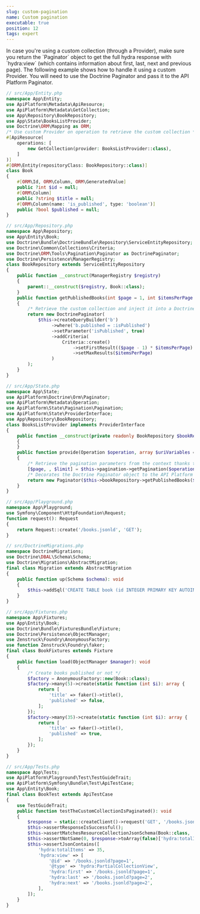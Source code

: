 ```yaml
---
slug: custom-pagination
name: Custom pagination
executable: true
position: 12
tags: expert
---
```

<SectionGuide id="section-0">
In case you're using a custom collection (through a Provider), make sure you return the `Paginator` object to get the full hydra response with `hydra:view` (which contains information about first, last, next and previous page).
The following example shows how to handle it using a custom Provider. You will need to use the Doctrine Paginator and pass it to the API Platform Paginator.

```php
// src/App/Entity.php
namespace App\Entity;
use ApiPlatform\Metadata\ApiResource;
use ApiPlatform\Metadata\GetCollection;
use App\Repository\BookRepository;
use App\State\BooksListProvider;
use Doctrine\ORM\Mapping as ORM;
/* Use custom Provider on operation to retrieve the custom collection */
#[ApiResource(
    operations: [
        new GetCollection(provider: BooksListProvider::class),
    ]
)]
#[ORM\Entity(repositoryClass: BookRepository::class)]
class Book
{
    #[ORM\Id, ORM\Column, ORM\GeneratedValue]
    public ?int $id = null;
    #[ORM\Column]
    public ?string $title = null;
    #[ORM\Column(name: 'is_published', type: 'boolean')]
    public ?bool $published = null;
}

// src/App/Repository.php
namespace App\Repository;
use App\Entity\Book;
use Doctrine\Bundle\DoctrineBundle\Repository\ServiceEntityRepository;
use Doctrine\Common\Collections\Criteria;
use Doctrine\ORM\Tools\Pagination\Paginator as DoctrinePaginator;
use Doctrine\Persistence\ManagerRegistry;
class BookRepository extends ServiceEntityRepository
{
    public function __construct(ManagerRegistry $registry)
    {
        parent::__construct($registry, Book::class);
    }
    public function getPublishedBooks(int $page = 1, int $itemsPerPage = 30): DoctrinePaginator
    {
        /* Retrieve the custom collection and inject it into a Doctrine Paginator object */
        return new DoctrinePaginator(
            $this->createQueryBuilder('b')
                 ->where('b.published = :isPublished')
                 ->setParameter('isPublished', true)
                 ->addCriteria(
                     Criteria::create()
                         ->setFirstResult(($page - 1) * $itemsPerPage)
                         ->setMaxResults($itemsPerPage)
                 )
        );
    }
}

// src/App/State.php
namespace App\State;
use ApiPlatform\Doctrine\Orm\Paginator;
use ApiPlatform\Metadata\Operation;
use ApiPlatform\State\Pagination\Pagination;
use ApiPlatform\State\ProviderInterface;
use App\Repository\BookRepository;
class BooksListProvider implements ProviderInterface
{
    public function __construct(private readonly BookRepository $bookRepository, private readonly Pagination $pagination)
    {
    }
    public function provide(Operation $operation, array $uriVariables = [], array $context = []): Paginator
    {
        /* Retrieve the pagination parameters from the context thanks to the Pagination object */
        [$page, , $limit] = $this->pagination->getPagination($operation, $context);
        /* Decorates the Doctrine Paginator object to the API Platform Paginator one */
        return new Paginator($this->bookRepository->getPublishedBooks($page, $limit));
    }
}

// src/App/Playground.php
namespace App\Playground;
use Symfony\Component\HttpFoundation\Request;
function request(): Request
{
    return Request::create('/books.jsonld', 'GET');
}

// src/DoctrineMigrations.php
namespace DoctrineMigrations;
use Doctrine\DBAL\Schema\Schema;
use Doctrine\Migrations\AbstractMigration;
final class Migration extends AbstractMigration
{
    public function up(Schema $schema): void
    {
        $this->addSql('CREATE TABLE book (id INTEGER PRIMARY KEY AUTOINCREMENT NOT NULL, title VARCHAR(255) NOT NULL, is_published SMALLINT NOT NULL)');
    }
}

// src/App/Fixtures.php
namespace App\Fixtures;
use App\Entity\Book;
use Doctrine\Bundle\FixturesBundle\Fixture;
use Doctrine\Persistence\ObjectManager;
use Zenstruck\Foundry\AnonymousFactory;
use function Zenstruck\Foundry\faker;
final class BookFixtures extends Fixture
{
    public function load(ObjectManager $manager): void
    {
        /* Create books published or not */
        $factory = AnonymousFactory::new(Book::class);
        $factory->many(5)->create(static function (int $i): array {
            return [
                'title' => faker()->title(),
                'published' => false,
            ];
        });
        $factory->many(35)->create(static function (int $i): array {
            return [
                'title' => faker()->title(),
                'published' => true,
            ];
        });
    }
}

// src/App/Tests.php
namespace App\Tests;
use ApiPlatform\Playground\Test\TestGuideTrait;
use ApiPlatform\Symfony\Bundle\Test\ApiTestCase;
use App\Entity\Book;
final class BookTest extends ApiTestCase
{
    use TestGuideTrait;
    public function testTheCustomCollectionIsPaginated(): void
    {
        $response = static::createClient()->request('GET', '/books.jsonld');
        $this->assertResponseIsSuccessful();
        $this->assertMatchesResourceCollectionJsonSchema(Book::class, '_api_/books{._format}_get_collection', 'jsonld');
        $this->assertNotSame(0, $response->toArray(false)['hydra:totalItems'], 'The collection is empty.');
        $this->assertJsonContains([
            'hydra:totalItems' => 35,
            'hydra:view' => [
                '@id' => '/books.jsonld?page=1',
                '@type' => 'hydra:PartialCollectionView',
                'hydra:first' => '/books.jsonld?page=1',
                'hydra:last' => '/books.jsonld?page=2',
                'hydra:next' => '/books.jsonld?page=2',
            ],
        ]);
    }
}

```
</SectionGuide>
